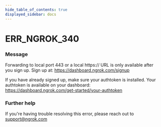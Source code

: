```yaml
---
hide_table_of_contents: true
displayed_sidebar: docs
---
```



# ERR_NGROK_340

### Message

Forwarding to local port 443 or a local https:// URL is only available after you sign up.
Sign up at: https://dashboard.ngrok.com/signup

If you have already signed up, make sure your authtoken is installed.
Your authtoken is available on your dashboard: https://dashboard.ngrok.com/get-started/your-authtoken

<ErrorDetails error="err_ngrok_340" />

### Further help

If you're having trouble resolving this error, please reach out to [support@ngrok.com](mailto:support@ngrok.com?subject=Help%20with%20ERR_NGROK_340)

